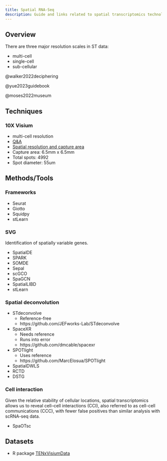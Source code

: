 ```yaml
---
title: Spatial RNA-Seq
description: Guide and links related to spatial transcriptomics technologies and analyses.
---
```


## Overview

There are three major resolution scales in ST data:

- multi-cell
- single-cell
- sub-cellular

@walker2022deciphering

@yue2023guidebook

@moses2022museum

## Techniques
### 10X Visium

- multi-cell resolution
- [Q&A](https://kb.10xgenomics.com/hc/en-us/categories/360002304851-Visium)
- [Spatial resolution and capture area](https://kb.10xgenomics.com/hc/en-us/articles/360035487572-What-is-the-spatial-resolution-and-configuration-of-the-capture-area-of-the-Visium-Gene-Expression-Slide-)
- Capture area: 6.5mm x 6.5mm
- Total spots: 4992
- Spot diameter: 55um

## Methods/Tools

### Frameworks

- Seurat
- Giotto
- Squidpy
- stLearn

### SVG

Identification of spatially variable genes.

- SpatialDE
- SPARK
- SOMDE
- Sepal
- scGCO
- SpaGCN
- SpatialLIBD
- stLearn

### Spatial deconvolution

- STdeconvolve
  - Reference-free
  - https://github.com/JEFworks-Lab/STdeconvolve

- SpaceXR
  - Needs reference
  - Runs into error
  - https://github.com/dmcable/spacexr

- SPOTlight
  - Uses reference
  - https://github.com/MarcElosua/SPOTlight

- SpatialDWLS
- RCTD
- DSTG

### Cell interaction

Given the relative stability of cellular locations, spatial
transcriptomics allows us to reveal cell–cell interactions (CCI),
also referred to as cell-cell communications (CCC), with fewer
false positives than similar analysis with scRNA-seq data.

- SpaOTsc

## Datasets

- R package [TENxVisiumData](https://bioconductor.org/packages/release/data/experiment/vignettes/TENxVisiumData/inst/doc/vignette.html)
